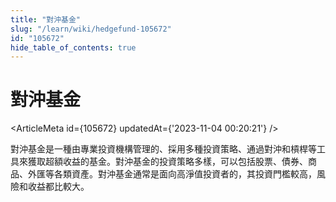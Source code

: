 ```yaml
---
title: "對沖基金"
slug: "/learn/wiki/hedgefund-105672"
id: "105672"
hide_table_of_contents: true
---
```



# 對沖基金

<ArticleMeta id={105672} updatedAt={'2023-11-04 00:20:21'} />
<div className='border-solid border-b border-t-0 my-4 border-[var(--ifm-color-gray-300)]' />

對沖基金是一種由專業投資機構管理的、採用多種投資策略、通過對沖和槓桿等工具來獲取超額收益的基金。對沖基金的投資策略多樣，可以包括股票、債券、商品、外匯等各類資產。對沖基金通常是面向高淨值投資者的，其投資門檻較高，風險和收益都比較大。
